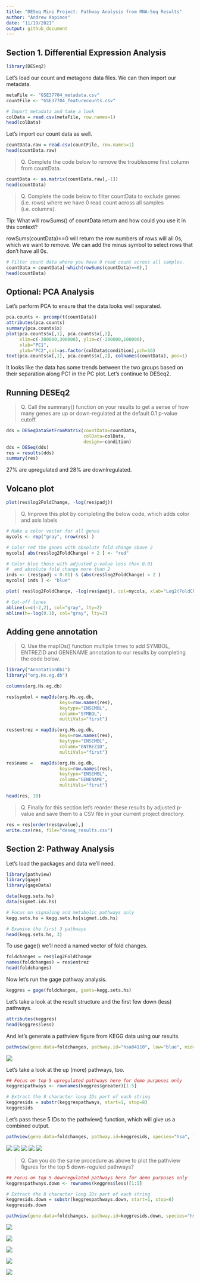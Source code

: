 ```yaml
---
title: "DESeq Mini Project: Pathway Analysis from RNA-Seq Results"
author: "Andrew Kapinos"
date: "11/19/2021"
output: github_document
---
```


## Section 1. Differential Expression Analysis

```r
library(DESeq2)
```

Let's load our count and metagene data files. We can then import our metadata.

```r
metaFile <- "GSE37704_metadata.csv"
countFile <- "GSE37704_featurecounts.csv"

# Import metadata and take a look
colData = read.csv(metaFile, row.names=1)
head(colData)
```

Let's import our count data as well.

```r
countData.raw = read.csv(countFile, row.names=1)
head(countData.raw)
```

>Q. Complete the code below to remove the troublesome first column from countData.

```r
countData <- as.matrix(countData.raw[,-1])
head(countData)
```

>Q. Complete the code below to filter countData to exclude genes (i.e. rows) where we have 0 read count across all samples (i.e. columns).

Tip: What will rowSums() of countData return and how could you use it in this context?

rowSums(countData)==0 will return the row numbers of rows will all 0s, which we
want to remove. We can add the minus symbol to select rows that don't have all
0s.

```r
# Filter count data where you have 0 read count across all samples.
countData = countData[-which(rowSums(countData)==0),]
head(countData)
```

## Optional: PCA Analysis

Let's perform PCA to ensure that the data looks well separated.

```r
pca.counts <- prcomp(t(countData))
attributes(pca.counts)
summary(pca.counts$x)
plot(pca.counts$x[,1], pca.counts$x[,2], 
     xlim=c(-300000,300000), ylim=c(-200000,100000), 
     xlab="PC1", 
     ylab="PC2",col=as.factor(colData$condition),pch=16)
text(pca.counts$x[,1], pca.counts$x[,2], colnames(countData), pos=1)
```

It looks like the data has some trends between the two groups based on their
separation along PC1 in the PC plot. Let's continue to DESeq2.

## Running DESEq2

>Q. Call the summary() function on your results to get a sense of how many genes are up or down-regulated at the default 0.1 p-value cutoff.

```r
dds = DESeqDataSetFromMatrix(countData=countData,
                             colData=colData,
                             design=~condition)
dds = DESeq(dds)
res = results(dds)
summary(res)
```

27% are upregulated and 28% are downlregulated.

## Volcano plot

```r
plot(res$log2FoldChange, -log(res$padj))
```

>Q. Improve this plot by completing the below code, which adds color and axis labels

```r
# Make a color vector for all genes
mycols <- rep("gray", nrow(res) )

# Color red the genes with absolute fold change above 2
mycols[ abs(res$log2FoldChange) > 2 ] <- "red"

# Color blue those with adjusted p-value less than 0.01
#  and absolute fold change more than 2
inds <- (res$padj < 0.01) & (abs(res$log2FoldChange) > 2 )
mycols[ inds ] <- "blue"

plot( res$log2FoldChange, -log(res$padj), col=mycols, xlab="Log2(FoldChange)", ylab="-Log(P-value)" )

# Cut-off lines
abline(v=c(-2,2), col="gray", lty=2)
abline(h=-log(0.1), col="gray", lty=2)
```

## Adding gene annotation

>Q. Use the mapIDs() function multiple times to add SYMBOL, ENTREZID and GENENAME annotation to our results by completing the code below.

```r
library("AnnotationDbi")
library("org.Hs.eg.db")

columns(org.Hs.eg.db)

res$symbol = mapIds(org.Hs.eg.db,
                    keys=row.names(res), 
                    keytype="ENSEMBL",
                    column="SYMBOL",
                    multiVals="first")

res$entrez = mapIds(org.Hs.eg.db,
                    keys=row.names(res),
                    keytype="ENSEMBL",
                    column="ENTREZID",
                    multiVals="first")

res$name =   mapIds(org.Hs.eg.db,
                    keys=row.names(res),
                    keytype="ENSEMBL",
                    column="GENENAME",
                    multiVals="first")

head(res, 10)
```

>Q. Finally for this section let's reorder these results by adjusted p-value and save them to a CSV file in your current project directory.

```r
res = res[order(res$pvalue),]
write.csv(res, file="deseq_results.csv")
```

## Section 2: Pathway Analysis

Let's load the packages and data we'll need.
```r
library(pathview)
library(gage)
library(gageData)

data(kegg.sets.hs)
data(sigmet.idx.hs)

# Focus on signaling and metabolic pathways only
kegg.sets.hs = kegg.sets.hs[sigmet.idx.hs]

# Examine the first 3 pathways
head(kegg.sets.hs, 3)
```

To use gage() we'll need a named vector of fold changes.

```r
foldchanges = res$log2FoldChange
names(foldchanges) = res$entrez
head(foldchanges)
```

Now let's run the gage pathway analysis.

```r
keggres = gage(foldchanges, gsets=kegg.sets.hs)
```

Let's take a look at the result structure and the first few down (less) pathways.

```r
attributes(keggres)
head(keggres$less)
```

And let's generate a pathview figure from KEGG data using our results.
```r
pathview(gene.data=foldchanges, pathway.id="hsa04110", low="blue", mid="green", high="yellow")
```
![](hsa04110.pathview.png)

Let's take a look at the up (more) pathways, too.
```r
## Focus on top 5 upregulated pathways here for demo purposes only
keggrespathways <- rownames(keggres$greater)[1:5]

# Extract the 8 character long IDs part of each string
keggresids = substr(keggrespathways, start=1, stop=8)
keggresids
```

Let's pass these 5 IDs to the pathview() function, which will give us a combined
output.

```r
pathview(gene.data=foldchanges, pathway.id=keggresids, species="hsa", low="blue", mid="green", high="yellow")
```

![](hsa04640.pathview.png)
![](hsa04630.pathview.png)
![](hsa00140.pathview.png)
![](hsa04142.pathview.png)
![](hsa04330.pathview.png)

>Q. Can you do the same procedure as above to plot the pathview figures for the top 5 down-reguled pathways?

```r
## Focus on top 5 downregulated pathways here for demo purposes only
keggrespathways.down <- rownames(keggres$less)[1:5]

# Extract the 8 character long IDs part of each string
keggresids.down = substr(keggrespathways.down, start=1, stop=8)
keggresids.down
```

```r
pathview(gene.data=foldchanges, pathway.id=keggresids.down, species="hsa", low="blue", mid="green", high="yellow")
```
![](hsa04110.pathview.png)

![](hsa03030.pathview.png)

![](hsa03013.pathview.png)

![](hsa03440.pathview.png)

![](hsa04114.pathview.png)

